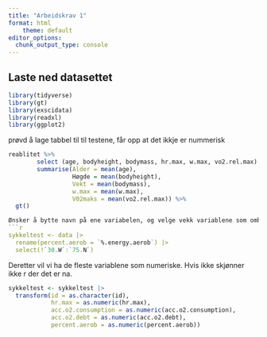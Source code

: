```yaml
---
title: "Arbeidskrav 1"
format: html
    theme: default
editor_options: 
  chunk_output_type: console
---
```



## Laste ned datasettet 
```r
library(tidyverse)
library(gt)
library(exscidata)
library(readxl)
library(ggplot2)

```


prøvd å lage tabbel til til testene, får opp at det ikkje er nummerisk
```r
reablitet %>%
        select (age, bodyheight, bodymass, hr.max, w.max, vo2.rel.max) %>%
        summarise(Alder = mean(age),
                  Høgde = mean(bodyheight),
                  Vekt = mean(bodymass),
                  w.max = mean(w.max),
                  V02maks = mean(vo2.rel.max)) %>%
  gt()
```


```r
Ønsker å bytte navn på ene variabelen, og velge vekk variablene som omhandler styrketesten. 
```r
sykkeltest <- data |> 
  rename(percent.aerob = `%.energy.aerob`) |> 
  select(!`30.W`:`75.N`)
```

Deretter vil vi ha de fleste variablene som numeriske. 
Hvis ikke skjønner ikke r der det er na. 

```r
sykkeltest <- sykkeltest |> 
  transform(id = as.character(id), 
            hr.max = as.numeric(hr.max), 
            acc.o2.consumption = as.numeric(acc.o2.consumption), 
            acc.o2.debt = as.numeric(acc.o2.debt), 
            percent.aerob = as.numeric(percent.aerob)) 
```


